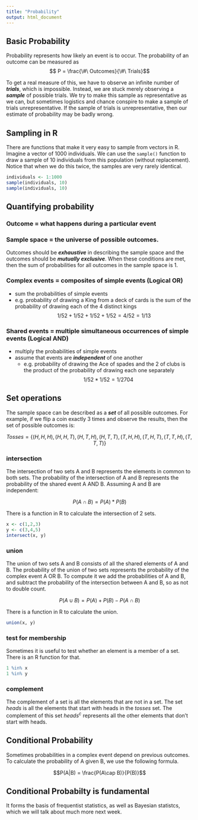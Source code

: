 ```yaml
---
title: "Probability"
output: html_document
---
```


## Basic Probability

Probability represents how likely an event is to occur. The probability of an outcome can be measured as $$ P = \frac{\#\ Outcomes}{\#\ Trials}$$

To get a real measure of this, we have to observe an infinite number of ***trials***, which is impossible. Instead, we are stuck merely observing a ***sample*** of possible trials. We try to make this sample as representative as we can, but sometimes logistics and chance conspire to make a sample of trials unrepresentative. If the sample of trials is unrepresentative, then our estimate of probability may be badly wrong.  

## Sampling in R

There are functions that make it very easy to sample from vectors in R.  Imagine a vector of 1000 individuals.  We can use the `sample()` function to draw a sample of 10 individuals from this population (without replacement).  Notice that when we do this twice, the samples are very rarely identical. 

```r
individuals <- 1:1000
sample(individuals, 10)
sample(individuals, 10)
```

## Quantifying probability

### Outcome = what happens during a particular event
### Sample space = the universe of possible outcomes.  

Outcomes should be ***exhaustive*** in describing the sample space and the outcomes should be ***mutually exclusive***. When these conditions are met, then the sum of probabilities for all outcomes in the sample space is 1.

### Complex events = composites of simple events (Logical OR)
  *  sum the probabilities of simple events
  *  e.g. probability of drawing a King from a deck of cards is the sum of the probability of drawing each of the 4 distinct kings 
  $$1/52 + 1/52 + 1/52 + 1/52 = 4/52 = 1/13 $$
  
### Shared events = multiple simultaneous occurrences of simple events (Logical AND)
  *  multiply the probabilities of simple events
  *  assume that events are ***independent*** of one another
      *  e.g. probability of drawing the Ace of spades and the 2 of clubs is the product of the probability of drawing each one separately 
      $$1/52 * 1/52 = 1/2704$$
    
## Set operations

The sample space can be described as a ***set*** of all possible outcomes.  For example, if we flip a coin exactly 3 times and observe the results, then the set of possible outcomes is: 

$$ Tosses = \{(H, H, H), (H, H, T), (H, T, H), (H, T, T), (T, H, H), (T, H, T), (T, T, H), (T, T, T)\}$$

### intersection

The intersection of two sets A and B represents the elements in common to both sets. The probability of the intersection of A and B represents the probability of the shared event A AND B. Assuming A and B are independent:

$$ P(A \cap B) = P(A) * P(B) $$ 

There is a function in R to calculate the intersection of 2 sets. 

```r
x <- c(1,2,3)
y <- c(3,4,5)
intersect(x, y)
```

### union

The union of two sets A and B consists of all the shared elements of A and B. The probability of the union of two sets represents the probability of the complex event A OR B. To compute it we add the probabilities of A and B, and subtract the probability of the intersection between A and B, so as not to double count. 

$$ P(A \cup B) = P(A) + P(B) - P(A \cap B)$$

There is a function in R to calculate the union.

```r
union(x, y)
```

### test for membership

Sometimes it is useful to test whether an element is a member of a set.  There is an R function for that.  

```r
1 %in% x
1 %in% y
```

### complement

The complement of a set is all the elements that are not in a set.  The set $heads$ is all the elements that start with heads in the $tosses$ set.  The complement of this set $heads^c$ represents all the other elements that don't start with heads. 

## Conditional Probability

Sometimes probabilities in a complex event depend on previous outcomes.  To calculate the probability of A given B, we use the following formula. 

$$P(A|B) = \frac{P(A\cap B)}{P(B)}$$

## Conditional Probabilty is fundamental

It forms the basis of frequentist statistics, as well as Bayesian statistcs, which we will talk about much more next week.
